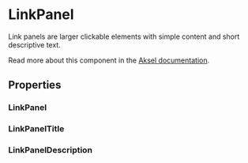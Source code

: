 

<Meta of={LinkPanel} />

# LinkPanel

Link panels are larger clickable elements with simple content and short descriptive text.

Read more about this component in the [Aksel documentation](https://aksel.nav.no/komponenter/core/linkpanel).

<Primary />

## Properties

### LinkPanel

<Controls />

### LinkPanelTitle

<ArgTypes of={LinkPanelTitle} />

### LinkPanelDescription

<ArgTypes of={LinkPanelDescription} />

<Stories includePrimary={false} />
